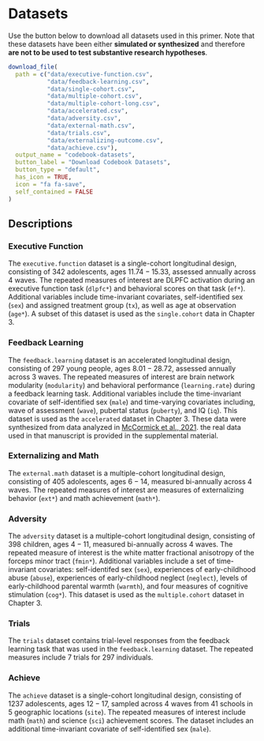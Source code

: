 # Datasets {#datasets}

Use the button below to download all datasets used in this primer. Note that these datasets have been either **simulated or synthesized** and therefore **are not to be used to test substantive research hypotheses**.

```r
download_file(
  path = c("data/executive-function.csv",
           "data/feedback-learning.csv",
           "data/single-cohort.csv",
           "data/multiple-cohort.csv",
           "data/multiple-cohort-long.csv",
           "data/accelerated.csv",
           "data/adversity.csv",
           "data/external-math.csv",
           "data/trials.csv",
           "data/externalizing-outcome.csv",
           "data/achieve.csv"),
  output_name = "codebook-datasets",
  button_label = "Download Codebook Datasets",
  button_type = "default",
  has_icon = TRUE,
  icon = "fa fa-save",
  self_contained = FALSE
)
```

## Descriptions

### Executive Function

The `executive.function` dataset is a single-cohort longitudinal design, consisting of $342$ adolescents, ages $11.74 - 15.33$, assessed annually across $4$ waves. The repeated measures of interest are DLPFC activation during an executive function task (`dlpfc*`) and behavioral scores on that task (`ef*`). Additional variables include time-invariant covariates, self-identified sex (`sex`) and assigned treatment group (`tx`), as well as age at observation (`age*`). A subset of this dataset is used as the `single.cohort` data in Chapter 3.

### Feedback Learning

The `feedback.learning` dataset is an accelerated longitudinal design, consisting of $297$ young people, ages $8.01 - 28.72$, assessed annually across $3$ waves. The repeated measures of interest are brain network modularity (`modularity`) and behavioral performance (`learning.rate`) during a feedback learning task. Additional variables include the time-invariant covariate of self-identified sex (`male`) and time-varying covariates including, wave of assessment (`wave`), pubertal status (`puberty`), and IQ (`iq`). This dataset is used as the `accelerated` dataset in Chapter 3. These data were synthesized from data analyzed in [McCormick et al., 2021](https://mccormickneuro.github.io/publication/2021-longitudinal-reorganization/). the real data used in that manuscript is provided in the supplemental material. 

### Externalizing and Math

The `external.math` dataset is a multiple-cohort longitudinal design, consisting of $405$ adolescents, ages $6 - 14$, measured bi-annually across $4$ waves. The repeated measures of interest are measures of externalizing behavior (`ext*`) and math achievement (`math*`).

### Adversity

The `adversity` dataset is a multiple-cohort longitudinal design, consisting of $398$ children, ages $4 - 11$, measured bi-annually across $4$ waves. The repeated measure of interest is the white matter fractional anisotropy of the forceps minor tract (`fmin*`). Additional variables include a set of time-invariant covariates: self-identifed sex (`sex`), experiences of early-childhood abuse (`abuse`), experiences of early-childhood neglect (`neglect`), levels of early-childhood parental warmth (`warmth`), and four measures of cognitive stimulation (`cog*`). This dataset is used as the `multiple.cohort` dataset in Chapter 3.

### Trials

The `trials` dataset contains trial-level responses from the feedback learning task that was used in the `feedback.learning` dataset. The repeated measures include $7$ trials for $297$ individuals.

### Achieve

The `achieve` dataset is a single-cohort longitudinal design, consisting of $1237$ adolescents, ages $12 - 17$, sampled across $4$ waves from $41$ schools in $5$ geographic locations (`site`). The repeated measures of interest include math (`math`) and science (`sci`) achievement scores. The dataset includes an additional time-invariant covariate of self-identified sex (`male`).

